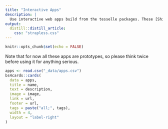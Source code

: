 ```yaml
---
title: "Interactive Apps"
description: |
  Use interactive web apps build from the tesselle packages. These [Shiny](https://shiny.rstudio.com/) apps are hosted by [shinyapps.io](https://www.shinyapps.io/).
output:
  distill::distill_article:
    css: "strapless.css"
---
```


```r
knitr::opts_chunk$set(echo = FALSE)
```

Note that for now all these apps are prototypes, so please think twice before using it for anything serious.

```r
apps <- read.csv("_data/apps.csv")
bs4cards::cards(
  data = apps,
  title = name, 
  text = description,
  image = image,
  link = url,
  footer = url,
  tags = paste("all;", tags),
  width = 4,
  layout = "label-right"
)
```
